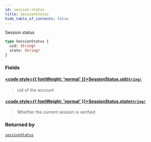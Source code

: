 ```yaml
---
id: session-status
title: SessionStatus
hide_table_of_contents: false
---
```








Session status

```graphql
type SessionStatus {
  uid: String!
  state: String!
}
```


### Fields

#### [<code style={{ fontWeight: 'normal' }}>SessionStatus.<b>uid</b></code>](#)<Bullet />[`String!`](/gql-api/scalars/string) <Badge class="secondary" text="non-null"/> <Badge class="secondary" text="scalar"/>
> uid of the account
> 

#### [<code style={{ fontWeight: 'normal' }}>SessionStatus.<b>state</b></code>](#)<Bullet />[`String!`](/gql-api/scalars/string) <Badge class="secondary" text="non-null"/> <Badge class="secondary" text="scalar"/>
> Whether the current session is verified
> 



### Returned by

[`sessionStatus`](/gql-api/queries/session-status)  <Badge class="secondary" text="query"/>



